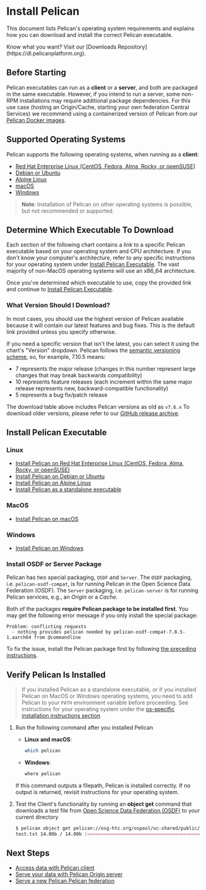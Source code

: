 
# Install Pelican

This document lists Pelican's operating system requirements and explains how you can download and install the correct Pelican executable.

<Callout>
	Know what you want? Visit our [Downloads Repository](https://dl.pelicanplatform.org).
</Callout>

## Before Starting

Pelican executables can run as a **client** or a **server**, and both are packaged in the same executable. However, if you intend to run a server, some non-RPM installations may require additional package dependencies.
For this use case (hosting an Origin/Cache, starting your own federation Central Services) we recommend using a containerized version of Pelican from our [Pelican Docker images](./install/docker.mdx).

## Supported Operating Systems

Pelican supports the following operating systems, when running as a **client**:

* [Red Hat Enterprise Linux (CentOS, Fedora, Alma, Rocky, or openSUSE)](./install/rhel.mdx)
* [Debian or Ubuntu](./install/debian.mdx)
* [Alpine Linux](./install/alpine.mdx)
* [macOS](./install/macos.mdx)
* [Windows](./install/windows.mdx)

> **Note**: Installation of Pelican on other operating systems is possible, but not recommended or supported.

## Determine Which Executable To Download

Each section of the following chart contains a link to a specific Pelican executable based on your operating system and CPU architecture. If you don't know your computer's architecture, refer to any specific instructions for your operating system under [Install Pelican Executable](#install-pelican-executable). The vast majority of non-MacOS operating systems will use an x86_64 architecture.

Once you've determined which executable to use, copy the provided link and continue to [Install Pelican Executable](#install-pelican-executable).

<DownloadsComponent />

### What Version Should I Download?
In most cases, you should use the highest version of Pelican available because it will contain our latest features and bug fixes. This is the default link provided unless you specify otherwise.

If you need a specific version that isn't the latest, you can select it using the chart's "Version" dropdown.
Pelican follows the [semantic versioning scheme](https://semver.org/), so, for example, 7.10.5 means:
- 7 represents the major release (changes in this number represent large changes that may break backwards compatibility)
- 10 represents feature releases (each increment within the same major release represents new, backward-compatible functionality)
- 5 represents a bug fix/patch release

The download table above includes Pelican versions as old as `v7.6.x` To download older versions, please refer to our [GitHub release archive](https://github.com/PelicanPlatform/pelican/releases).

## Install Pelican Executable

### Linux

* [Install Pelican on Red Hat Enterprise Linux (CentOS, Fedora, Alma, Rocky, or openSUSE)](./install/rhel.mdx)
* [Install Pelican on Debian or Ubuntu](./install/debian.mdx)
* [Install Pelican on Alpine Linux](./install/alpine.mdx)
* [Install Pelican as a standalone executable](./install/linux-binary.mdx)

### MacOS

* [Install Pelican on macOS](./install/macos.mdx)

### Windows

* [Install Pelican on Windows](./install/windows.mdx)


### Install OSDF or Server Package

Pelican has two special packaging, `OSDF` and `Server`. The `OSDF` packaging, i.e. `pelican-osdf-compat`, is for running Pelican in the Open Science Data Federation (OSDF). The `Server` packaging, i.e. `pelican-server` is for running Pelican services, e.g., an *Origin* or a *Cache*.

Both of the packages **require Pelican package to be installed first**. You may get the following error message if you only install the special package:

```console
Problem: conflicting requests
  - nothing provides pelican needed by pelican-osdf-compat-7.8.5-1.aarch64 from @commandline
```

To fix the issue, install the Pelican package first by following [the preceding instructions](#install-pelican-executable).

## Verify Pelican Is Installed

> If you installed Pelican as a standalone executable, or if you installed Pelican on MacOS or Windows operating systems, you need to add Pelican to your `PATH` environment variable before proceeding. See instructions for your operating system under the [os-specific installation instructions section](#install-pelican-executable)

1. Run the following command after you installed Pelican

    * **Linux and macOS**:
        ```bash
        which pelican
        ```

    * **Windows**:
        ```bash
        where pelican
        ```
    If this command outputs a filepath, Pelican is installed correctly. If no output is returned, revisit instructions for your operating system.

1. Test the Client's functionality by running an **object get** command that downloads a test file from [Open Science Data Federation (OSDF)](https://osg-htc.org/services/osdf) to your current directory

    ```bash
    $ pelican object get pelican://osg-htc.org/ospool/uc-shared/public/OSG-Staff/validation/test.txt .
    test.txt 14.00b / 14.00b [=============================================================================================] Done!
    ```

## Next Steps

* [Access data with Pelican client](/getting-data-with-pelican/client)
* [Serve your data with Pelican Origin server](/federating-your-data)
* [Serve a new Pelican Pelican federation](/operating-a-federation)
